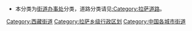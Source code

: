 *本分类为[[街道办事处|街道办事处]]分类，道路分类请见[[:Category:拉萨道路|:Category:拉萨道路]]。

[[Category:西藏街道|Category:西藏街道]]
[[Category:拉萨乡级行政区划‎|Category:拉萨乡级行政区划‎]]
[[Category:中国各城市街道|Category:中国各城市街道]]